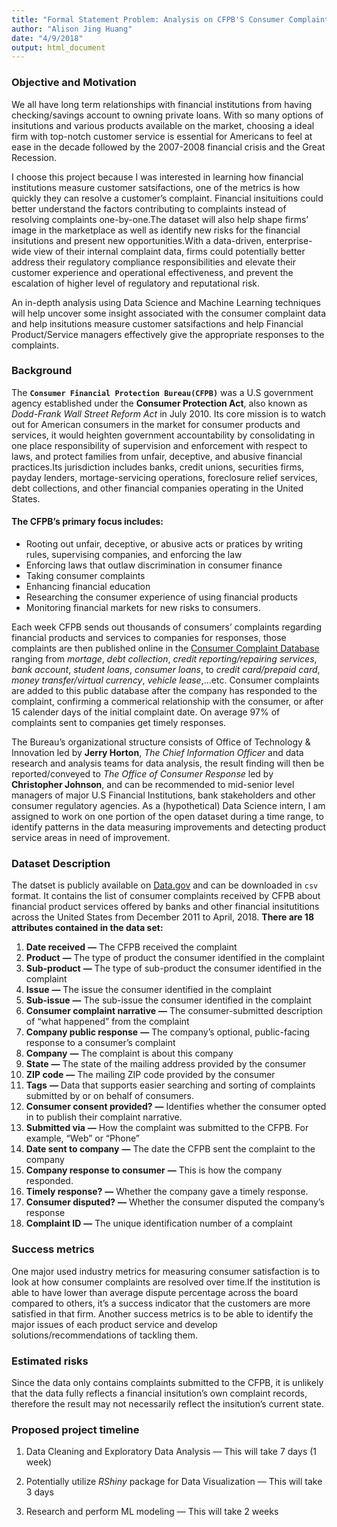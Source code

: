 ```yaml
---
title: "Formal Statement Problem: Analysis on CFPB'S Consumer Complaints Open Dataset"
author: "Alison Jing Huang"
date: "4/9/2018"
output: html_document
---
```


### Objective and Motivation
We all have long term relationships with financial institutions from having checking/savings account to owning private loans. With so many options of  insitutions and various products available on the market, choosing a ideal firm with top-notch customer service is essential for Americans to feel at ease in the decade followed by the 2007-2008 financial crisis and the Great Recession.

I choose this project because I was interested in learning how financial institutions measure customer satsifactions, one of the metrics is how quickly they can resolve a customer's complaint. Financial insituitions could better understand the factors contributing to complaints instead of resolving complaints one-by-one.The dataset will also help shape firms' image in the marketplace as well as identify new risks for the financial insitutions and present new opportunities.With a data-driven, enterprise-wide view of their internal complaint data, firms could potentially better address their regulatory compliance responsibilities and elevate their customer experience and operational effectiveness, and prevent the escalation of higher level of regulatory and reputational risk.

An in-depth analysis using Data Science and Machine Learning techniques will help uncover some insight associated with the consumer complaint data and help insitutions measure customer satsifactions and help Financial Product/Service managers effectively give the appropriate responses to the complaints.  


### Background

The **`Consumer Financial Protection Bureau(CFPB)`** was a U.S government agency established under the **Consumer Protection Act**, also known as *Dodd-Frank Wall Street Reform Act* in July 2010. Its core mission is to watch out for American consumers in the market for consumer products and services, it would heighten government accountability by consolidating in one place responsibility of supervision and enforcement with respect to laws, and protect families from unfair, deceptive, and abusive financial practices.Its jurisdiction includes banks, credit unions, securities firms, payday lenders, mortage-servicing operations, foreclosure relief services, debt collections, and other financial companies operating in the United States. 

#### **The CFPB's primary focus includes**:

* Rooting out unfair, deceptive, or abusive acts or pratices by writing rules, supervising companies, and enforcing the law
* Enforcing laws that outlaw discrimination in consumer finance
* Taking consumer complaints
* Enhancing financial education
* Researching the consumer experience of using financial products
* Monitoring financial markets for new risks to consumers.

Each week CFPB sends out thousands of consumers' complaints regarding financial products and services to companies for responses, those complaints are then published online in the [Consumer Complaint Database](https://www.consumerfinance.gov/data-research/consumer-complaints/)  ranging from *mortage*, *debt collection*, *credit reporting/repairing services*, *bank account*, *student loans*, *consumer loans*, to *credit card/prepaid card*, *money transfer/virtual currency*, *vehicle lease*,...etc. Consumer complaints are added to this public database after the company has responded to the complaint, confirming a commerical relationship with the consumer, or after 15 calender days of the initial complaint date. On average 97% of complaints sent to companies get timely responses. 

The Bureau's organizational structure consists of Office of Technology & Innovation led by **Jerry Horton**, *The Chief Information Officer* and data research and analysis teams for data analysis, the result finding will then be reported/conveyed to *The Office of Consumer Response* led by **Christopher Johnson**, and can be recommended to mid-senior level managers of major U.S Financial Institutions, bank stakeholders and other consumer regulatory agencies. As a (hypothetical) Data Science intern, I am assigned to work on one portion of the open dataset during a time range, to identify patterns in the data measuring improvements and detecting product service areas in need of improvement.

### Dataset Description

The datset is publicly available on [Data.gov](https://catalog.data.gov/dataset/consumer-complaint-database) and can be downloaded in `csv` format. It contains the list of consumer complaints received by CFPB about financial product services offered by banks and other financial insitutitions across the United States from December 2011 to April, 2018.
**There are 18 attributes contained in the data set:**

1. **Date received**	**---** The CFPB received the complaint
2. **Product**	**---** The type of product the consumer identified in the complaint
3. **Sub-product**	**---** The type of sub-product the consumer identified in the complaint
4. **Issue**	**---** The issue the consumer identified in the complaint
5. **Sub-issue** **---** The sub-issue the consumer identified in the complaint
6. **Consumer complaint narrative** **---** The consumer-submitted description of "what happened" from the complaint
7. **Company public response** **---** The company's optional, public-facing response to a consumer's complaint
8. **Company** **---** The complaint is about this company	
9. **State**  **---** The state of the mailing address provided by the consumer
10. **ZIP code** **---** The mailing ZIP code provided by the consumer	
11. **Tags** **---** Data that supports easier searching and sorting of complaints submitted by or on behalf of consumers.	
12. **Consumer consent provided?** **---** Identifies whether the consumer opted in to publish their complaint narrative.	
13. **Submitted via** **---** How the complaint was submitted to the CFPB. For example, "Web" or "Phone"
14. **Date sent to company** **---** The date the CFPB sent the complaint to the company
15. **Company response to consumer** **---** This is how the company responded.	
16. **Timely response?** **---** Whether the company gave a timely response.
17. **Consumer disputed?** **---** Whether the consumer disputed the company's response	
18. **Complaint ID** **---** The unique identification number of a complaint


### Success metrics
One major used industry metrics for measuring consumer satisfaction is to look at how consumer complaints are resolved over time.If the institution is able to have lower than average dispute percentage across the board compared to others, it's a success indicator that the customers are more satisfied in that firm. Another success metrics is to be able to identify the major issues of each product service and develop solutions/recommendations of tackling them. 

### Estimated risks
Since the data only contains complaints submitted to the CFPB, it is unlikely that the data fully reflects a financial insitution's own complaint records, therefore the result may not necessarily reflect the insitution's current state.


### Proposed project timeline
1. Data Cleaning and Exploratory Data Analysis --- This will take 7 days (1 week)

2. Potentially utilize *RShiny* package for Data Visualization --- This will take 3 days

3. Research and perform ML modeling  --- This will take 2 weeks






